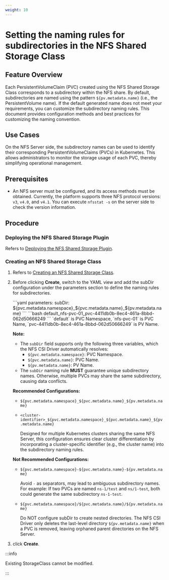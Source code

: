 ```yaml
---
weight: 10
---
```


# Setting the naming rules for subdirectories in the NFS Shared Storage Class

## Feature Overview

Each PersistentVolumeClaim (PVC) created using the NFS Shared Storage Class corresponds to a subdirectory within the NFS share. By default, subdirectories are named using the pattern `${pv.metadata.name}` (i.e., the PersistentVolume name). If the default generated name does not meet your requirements, you can customize the subdirectory naming rules. This document provides configuration methods and best practices for customizing the naming convention.

## Use Cases

On the NFS Server side, the subdirectory names can be used to identify their corresponding PersistentVolumeClaims (PVCs) in Kubernetes. This allows administrators to monitor the storage usage of each PVC, thereby simplifying operational management.

## Prerequisites

- An NFS server must be configured, and its access methods must be obtained. Currently, the platform supports three NFS protocol versions: `v3`, `v4.0`, and `v4.1`. You can execute `nfsstat -s` on the server side to check the version information.

## Procedure

<Steps>

### Deploying the NFS Shared Storage Plugin

Refers to [Deploying the NFS Shared Storage Plugin](../functions/nfs_storageclass.mdx#deploying-the-nfs-shared-storage-plugin).

### Creating an NFS Shared Storage Class

1. Refers to [Creating an NFS Shared Storage Class](../functions/nfs_storageclass.mdx#create-an-nfs-shared-storage-class).

2. Before clicking **Create**, switch to the YAML view and add the subDir configuration under the parameters section to define the naming rules for subdirectories.

    <Tabs>
    <Tab label="Configuration Example">
    ```yaml
    parameters:
      subDir: ${pvc.metadata.namespace}_${pvc.metadata.name}_${pv.metadata.name}
    ```
    </Tab>
    <Tab label="Subdirectory Naming Examples">
    ```bash
    default_nfs-pvc-01_pvc-4411db0b-8ec4-461a-8bbd-062d50666249
    ```
    `default` is PVC Namespace, `nfs-pvc-01` is PVC Name, `pvc-4411db0b-8ec4-461a-8bbd-062d50666249` is PV Name.
    </Tab>
    </Tabs>
    
    **Note:**
    - The `subDir` field supports only the following three variables, which the NFS CSI Driver automatically resolves:
        - `${pvc.metadata.namespace}`: PVC Namespace.
        - `${pvc.metadata.name}`: PVC Name.
        - `${pv.metadata.name}`: PV Name.
    - The `subDir` naming rule **MUST** guarantee unique subdirectory names. Otherwise, multiple PVCs may share the same subdirectory, causing data conflicts.
    
    **Recommended Configurations:**
    - `${pvc.metadata.namespace}_${pvc.metadata.name}_${pv.metadata.name}`
    - `<cluster-identifier>_${pvc.metadata.namespace}_${pvc.metadata.name}_${pv.metadata.name}`
        
        Designed for multiple Kubernetes clusters sharing the same NFS Server, this configuration ensures clear cluster differentiation by incorporating a cluster-specific identifier (e.g., the cluster name) into the subdirectory naming rules.

    **Not Recommended Configurations:**
    - `${pvc.metadata.namespace}-${pvc.metadata.name}-${pv.metadata.name}`
        
        Avoid `-` as separators, may lead to ambiguous subdirectory names. For example: If two PVCs are named `ns-1/test` and `ns/1-test`, both could generate the same subdirectory `ns-1-test`.
    
    - `${pvc.metadata.namespace}/${pvc.metadata.name}/${pv.metadata.name}`
    
        Do NOT configure subDir to create nested directories. The NFS CSI Driver only deletes the last-level directory `${pv.metadata.name}` when a PVC is removed, leaving orphaned parent directories on the NFS Server.

3. click **Create**.

</Steps>

:::info

Existing StorageClass cannot be modified.

:::
